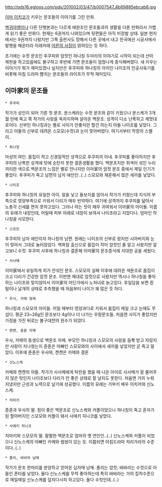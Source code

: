 http://pds16.egloos.com/pds/201002/03/47/b0007547_4b69885ebcab8.jpg

[[이마 이치코]]가 키우는 문조들의 이야기를 그린 만화.

[[백귀야행]]이나 다른 단행본과는 다르게 애완조인 문조들과의 생활을 다룬 만화라서 가볍게 읽기 좋은 만화다. 현재는 6권까지 나와있으며 뒷편들은 아직 미정발 상태. 일본 현지에서는 9권까지 나왔지만 그쪽 출판사도 망해서 다른 곳에서 내고 한국에선 시공사에서 발행을 해온터라 이래저래 [[어른의 사정]]이 얽혀있는 듯 하다.

초기에는 수컷 문조인 후쿠피와 암컷인 하나칭 두마리의 이야기로 시작이 되는데 산아 제한을 하고있음에도 불구하고 후반에 가면 문조들이 엄청나게 증식해버렸다. 새 키우는 이야기가 뭐가 재미있겠나 싶지만은 후쿠피와 하나칭의 아이인 나이조의 인공사육기를 비롯해 아침 드라마 뺨치는 문조들의 라이프가 무척 재미있다.

== 이마家의 문조들 ==

 * 후쿠피
작가가 성인이 되어 기른 첫 문조. 분스케라는 수컷 문조와 같이 키웠으나 분스케가 3개월 만에 죽고 쭉 작가의 사랑을 독차지하며 살아온 백문조. 성격이 다소 난폭하고 제멋대로이다. 신부인 하나칭과는 별로 사이가 안좋지만 할건 하는지 아들 나이조를 낳았다. 그리고 아들의 신부로 데려온 스모모(수컷)과 눈이 맞아버렸다. 여기서부터 막장의 스멜이..

 * 하나칭
마성의 여인. 몸집이 작고 신경질적인 성격으로 후쿠피의 아내. 후쿠피를 좋아하지만 후쿠피의 난폭한 성격에 탓에 순탄치 못한 결혼생활을 했다. 백문조지만 쥐색이 섞인 누리끼리한 색으로 백문조의 느낌은 별로 안나지만 이마家의 암컷 문조 중에서 제일 인기가 좋았다. 후쿠피가 죽고 남편의 남자 애인인..(..) 스모모와 재혼해서 많은 새끼를 낳았다.

 * 나이조
후쿠피와 하나칭의 유일한 아이. 알을 낳고 돌보지를 않아서 작가가 키웠는데 지식의 부족으로 영양부족으로 키워서 다리가 매우 빈약하다. 여기에 성격까지 후쿠피를 닮아서 노총각 신세를 면치 못하고있다. 그러나 하는 짓이 매우 귀여워서 이마家의 아이돌. 이름의 유래가 내장인데, 어릴때 피부 아래로 내장이 보여서 나이조라고 지었다나. 엄마인 하나칭을 사모한다.

 * 스모모
후쿠피의 남자 애인이자 하나칭의 남편. 원래는 나이조의 신부로 왔지만 시아버지와 눈이 맞아서 그대로 눌러앉았다. 백화점 출신으로 몸집이 작아 암컷인 줄 알고 사왔지만 알고보니 수컷. 후쿠피 사후에 하나칭과 결혼해 이마家의 문조증식에 지대한 공을 세웠다.

 * 사사메
이마家에서 유일하게 피가 안섞인 문조. 스모모의 실패 이후에 데려온 색문조로 몸집이 크고 다리가 건강한 암컷 문조. 이번엔 제대로 암컷으로 사왔지만 역시나 하나칭을 좋아하는 나이조와 맞지않아서 이마家의 어딘가에서 노처녀로 늙고있다. 후일담을 보면 흰털이나 날개의 상태로 추측했을 때 처음부터 나이가 꽤 많은 듯 하다.

 * 우사, 카메 형제
하나칭과 스모모의 아이들. 어릴 때부터 영양과다로 키워서 몸집이 제일 크고 눈매도 무섭다. 평균 23~26g인 문조보다 4g이나 더 나가는 우량문조들. 처음엔 사이가 좋았지만 가정을 가진 뒤로는 불구대천의 원수가 되었다.

 * 켄켄, 쥰쥰 자매
우사, 카메의 동생으로 백문조 자매. 부모인 하나칭과 스모모의 사랑을 듬뿍 받고 자랐지만 사랑이 지나쳤는지 쥰쥰은 아빠인 스모모와의 사이에서 새끼를 낳았지만 곧 죽고 말았다. 이후에 쥰쥰은 우사와, 켄켄은 카메와 결혼

 * 신노스케 
카메와 켄켄의 아들. 작가가 사사메에게 탁란을 했을 때 나온 아이로 사사메가 잘 품어주지 않은 탓인지 나이조보다 다리가 안 좋은 상태로 잘 날지도 못한다. 처음엔 거의 누워지냈지만 근성과 노력으로 날기에 성공했다. 이름의 유래는 가부키 배우 이치카와 신노스케.

 * 치마키
쥰쥰과 우사의 딸. 힘이 좋은 백문조로 신노스케와 커플이었으나 하나칭이 죽고 혼자가 된 할아버지인 스모모와 커플이 돼서 사에키 히나코를 낳았다.

 * 사에키 히나코
치마키와 스모모의 딸. 팔팔한 백문조로 엄마의 옛 연인인..(..) 신노스케와 커플이 되었으나 신노스케의 아빠인 카메와 썸씽이 있는 듯. 이쯤되면 아침드라마 저리가라의 수준이다..(..)

 * 졸리, 바바라 남매
작가가 문조 한마리를 분양하고 얻어온 십자매 남매. 졸리는 암컷, 바바라는 수컷으로 아들인 폰타를 낳았다. 둘다 신노스케를 무척 좋아하는데 특히 바바라는 거의 집착수준으로 매일매일 신노스케를 덮치다시피 하고있다. 둘다 수컷인데..(..)

 
